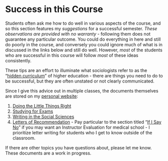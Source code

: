 # Success in this Course

Students often ask me how to do well in various aspects of the course, and so this section features my *suggestions* for a successful semester. *These observations are provided with no warranty* - following them does not guarantee any particular outcome. You could do everything in here and still do poorly in the course, and conversely you could ignore much of what is in discussed in the links below and still do well. However, *most* of the students who are successful in this course will follow *most* of these ideas consistently.

These tips are an effort to illuminate what sociologists refer to as the "[hidden curriculum](https://books.google.com/books?hl=en&lr=&id=5r-TAgAAQBAJ&oi=fnd&pg=PP1&dq=hidden+curriculum#v=onepage&q=hidden%20curriculum&f=false)" of higher education - there are things you need to do to be successful, but they are often unstated or not clearly communicated.

Since I give this advice out in multiple classes, the documents themselves are stored on my [personal website](https://chris-prener.github.io):

1. [Doing the Little Things Right](https://chris-prener.github.io/resources/little-things/)
2. [Studying for Exams](https://chris-prener.github.io/resources/exams/)
3. [Writing in the Social Sciences](https://chris-prener.github.io/resources/writing/)
4. [Letters of Recommendation](https://chris-prener.github.io/resources/letters/) - Pay particular to the section titled "[If I Say No](https://chris-prener.github.io/resources/letters/#if-i-say-no)" if you may want an Instructor Evaluation for medical school - I prioritize letter writing for students who I get to know outside of the classroom.

If there are other topics you have questions about, please let me know. These documents are a work in progress.
